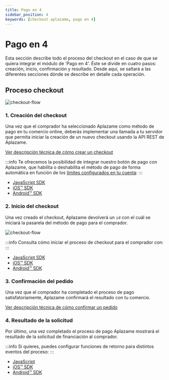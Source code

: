 ```yaml
---
title: Pago en 4
sidebar_position: 4
keywords: [checkout aplazame, pago en 4]
---
```


# Pago en 4
Esta sección describe todo el proceso del checkout en el caso de que se quiera integrar el módulo de 'Pago en 4'. Éste se divide en cuatro pasos: creación, inicio, confirmación y resultado. Desde aquí, se saltará a las diferentes secciones dónde se describe en detalle cada operación.


## Proceso checkout
![checkout-flow](/img/checkout-integration-flow-es.svg)


### 1. Creación del checkout
Una vez que el comprador ha seleccionado Aplazame como método de pago en tu comercio online, deberás implementar una llamada a tu servidor que permita iniciar la creación de un nuevo checkout usando la API REST de Aplazame.

[Ver descripción técnica de cómo crear un checkout](../checkout-creation/)

:::info
Te ofrecemos la posibilidad de integrar nuestro botón de pago con Aplazame, que habilita o deshabilita el método de pago de forma automática en función de los [límites configurados en tu cuenta](https://ayuda.aplazame.com/hc/es-es/articles/360014973600--C%C3%B3mo-configurar-el-widget-de-Aplazame-en-tu-tienda-):
:::

* [JavaScript SDK](../sdk-javascript/#comprobar-disponibilidad-pago-en-4-cuotas)
* [iOS™ SDK](../sdk-ios/#comprobar-la-disponibilidad)
* [Android™ SDK](../sdk-android/#comprobar-la-disponibilidad)

### 2. Inicio del checkout

<div className="row">
  <div className="col col--6 margin-bottom--lg">

  Una vez creado el checkout, Aplazame devolverá un `id` con el cuál se iniciará la pasarela del método de pago para el comprador.
  </div>
  <div className="col col--6 margin-bottom--lg text-right">

  ![checkout-flow](/img/checkout-1-welcome.svg)
  </div>
</div>


:::info
Consulta cómo iniciar el proceso de checkout para el comprador con:
:::

* [JavaScript SDK](../sdk-javascript/#inicio-del-checkout)
* [iOS™ SDK](../sdk-ios/#inicio-del-checkout)
* [Android™ SDK](../sdk-android/#inicio-del-checkout)

### 3. Confirmación del pedido
Una vez que el comprador ha completado el proceso de pago satisfatoriamente, Aplazame confirmará el resultado con tu comercio.

[Ver descripción técnica de cómo confirmar un pedido](../checkout-confirmation/)

### 4. Resultado de la solicitud
Por último, una vez completado el proceso de pago Aplazame mostrará el resultado de la solicitud de financiación al comprador.

:::info
Si quieres, puedes configurar funciones de retorno para distintos eventos del proceso:
:::

* [JavaScript](../sdk-javascript/#comprobar-disponibilidad-pago-en-4-cuotas)
* [iOS™ SDK](../sdk-ios/#mostrar-resultado)
* [Android™ SDK](../sdk-android/#mostrar-resultado)

